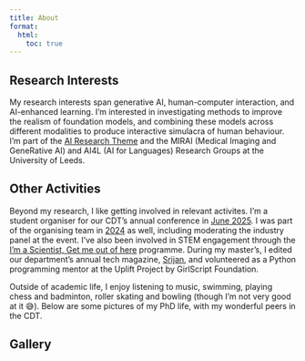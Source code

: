 ```yaml
---
title: About
format:
  html:
    toc: true
---
```


## Research Interests

My research interests span generative AI, human-computer interaction, and AI-enhanced learning. I'm interested in investigating methods to improve the realism of foundation models, and combining these models across different modalities to produce interactive simulacra of human behaviour. I'm part of the [AI Research Theme](https://eps.leeds.ac.uk/computing-research-groups/doc/artificial-intelligence) and the MIRAI (Medical Imaging and GeneRative AI) and AI4L (AI for Languages) Research Groups at the University of Leeds.

## Other Activities

Beyond my research, I like getting involved in relevant activites. I'm a student organiser for our CDT's annual conference in [June 2025](https://ai-medical-cdt.github.io/conference2025/). I was part of the organising team in [2024](https://sites.google.com/view/leedsaimedicalcdtconference?usp=sharing) as well, including moderating the industry panel at the event. I've also been involved in STEM engagement through the [I’m a Scientist, Get me out of here](https://ai24.imascientist.org.uk/profile/arpitasaggar/) programme. During my master's, I edited our department's annual tech magazine, [Srijan](https://cs.du.ac.in/uploads/srijan/Srijan_Vol11_2021.pdf), and volunteered as a Python programming mentor at the Uplift Project by GirlScript Foundation.

Outside of academic life, I enjoy listening to music, swimming, playing chess and badminton, roller skating and bowling (though I'm not very good at it 😅). Below are some pictures of my PhD life, with my wonderful peers in the CDT.

## Gallery